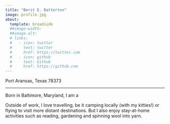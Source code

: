 ```yaml
---
title: "Berit E. Batterton"
image: profile.jpg
about:
  template: broadside
  ##image-width: 
  ##image-alt: 
  # links:
  #   - icon: twitter
  #     text: twitter
  #     href: https://twitter.com
  #   - icon: github
  #     text: Github
  #     href: https://github.com
---
```


Port Aransas, Texas 78373

<!-- **Phone:** 443-690-0287\ -->
<!-- **Email:** [b.batterton\@utexas.edu](mailto:b.batterton@utexas.edu)\ -->
<!-- **Twitter:** [\@botanyberit](https://x.com/botanyberit)\ -->
<!-- **Bluesky:** [\@botanyberit](https://bsky.app/profile/botanyberit.bsky.social) -->

<!-- **ResearchGate:** <https://www.researchgate.net/profile/Berit-Batterton>\ -->
<!-- **ORCID:** <https://orcid.org/0000-0002-3606-6517> -->

------------------------------------------------------------------------

<!-- ::: {#hero-heading} -->

<!-- Finley Malloc is the Chief Data Scientist at Wengo Analytics. When not innovating on data platforms, Finley enjoys spending time unicycling and playing with her pet iguana. -->

<!-- ::: -->

Born in Baltimore, Maryland, I am a

<!-- I'm a [behavioural ecologist](cv.html#education) with an interest in how humans influence behaviour of animals and how citizen science projects can be used to do great science and engage the public. -->

<!-- I enjoy [teaching](cv.html#teaching) and [outreach](cv.html#community-presentations-and-outreach) and try to spread the love of R and make science more accessible. -->

Outside of work, I love travelling, be it camping locally (with my kitties!) or flying to visit more distant destinations. But I also enjoy stay-at-home activities such as reading, gardening and spinning wool into yarn.
